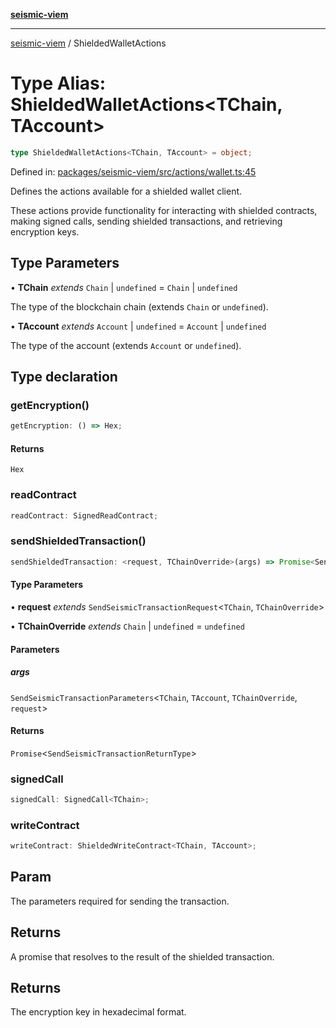 [**seismic-viem**](/seismic-viem/README.mdx)

***

[seismic-viem](/seismic-viem/globals.mdx) / ShieldedWalletActions

# Type Alias: ShieldedWalletActions\<TChain, TAccount\>

```ts
type ShieldedWalletActions<TChain, TAccount> = object;
```

Defined in: [packages/seismic-viem/src/actions/wallet.ts:45](https://github.com/SeismicSystems/seismic-client/blob/fb2b70a799e0a58e95478a9bc32d3743c2d88729/packages/seismic-viem/src/actions/wallet.ts#L45)

Defines the actions available for a shielded wallet client.

These actions provide functionality for interacting with shielded contracts,
making signed calls, sending shielded transactions, and retrieving encryption keys.

## Type Parameters

• **TChain** *extends* `Chain` \| `undefined` = `Chain` \| `undefined`

The type of the blockchain chain (extends `Chain` or `undefined`).

• **TAccount** *extends* `Account` \| `undefined` = `Account` \| `undefined`

The type of the account (extends `Account` or `undefined`).

## Type declaration

### getEncryption()

```ts
getEncryption: () => Hex;
```

#### Returns

`Hex`

### readContract

```ts
readContract: SignedReadContract;
```

### sendShieldedTransaction()

```ts
sendShieldedTransaction: <request, TChainOverride>(args) => Promise<SendSeismicTransactionReturnType>;
```

#### Type Parameters

• **request** *extends* `SendSeismicTransactionRequest`\<`TChain`, `TChainOverride`\>

• **TChainOverride** *extends* `Chain` \| `undefined` = `undefined`

#### Parameters

##### args

`SendSeismicTransactionParameters`\<`TChain`, `TAccount`, `TChainOverride`, `request`\>

#### Returns

`Promise`\<`SendSeismicTransactionReturnType`\>

### signedCall

```ts
signedCall: SignedCall<TChain>;
```

### writeContract

```ts
writeContract: ShieldedWriteContract<TChain, TAccount>;
```

## Param

The parameters required for sending the transaction.

## Returns

A promise that resolves to the result of the shielded transaction.

## Returns

The encryption key in hexadecimal format.
